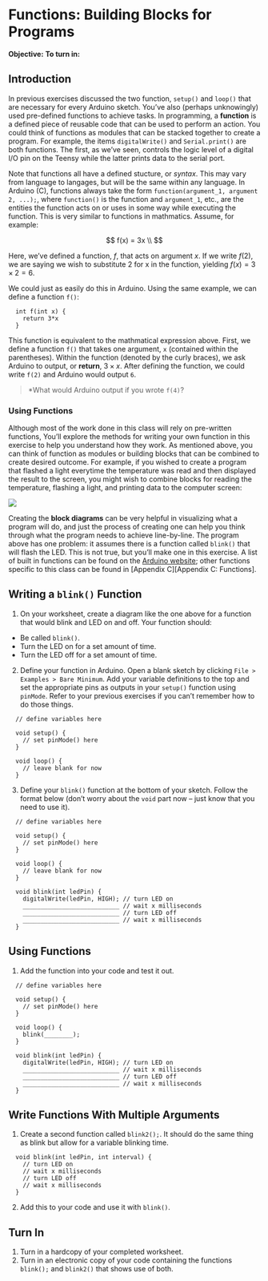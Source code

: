 # Functions: Building Blocks for Programs

**Objective:** 
**To turn in:** 

## Introduction {-}

In previous exercises discussed the two function, `setup()` and `loop()` that are necessary for every Arduino sketch.  You've also (perhaps unknowingly) used pre-defined functions to achieve tasks.  In programming, a **function** is a defined piece of reusable code that can be used to perform an action.  You could think of functions as modules that can be stacked together to create a program.  For example, the items `digitalWrite()` and `Serial.print()` are both functions.  The first, as we've seen, controls the logic level of a digital I/O pin on the Teensy while the latter prints data to the serial port.

Note that functions all have a defined stucture, or *syntax*.  This may vary from language to langages, but will be the same within any language.  In Arduino (C), functions always take the form `function(argument_1, argument 2, ...);`, where `function()` is the function and `argument_1`, etc., are the entities the function acts on or uses in some way while executing the function.  This is very similar to functions in mathmatics.  Assume, for example:

$$
f(x) = 3x \\
$$

Here, we've defined a function, $f$, that acts on argument $x$.  If we write $f(2)$, we are saying we wish to substitute 2 for x in the function, yielding $f(x) = 3 \times 2 = 6$.

We could just as easily do this in Arduino.  Using the same example, we can define a function `f()`:

```Rcpp
  int f(int x) {
    return 3*x
  }
```

This function is equivalent to the mathmatical expression above.  First, we define a function `f()` that takes one argument, `x` (contained within the parentheses).  Within the function (denoted by the curly braces), we ask Arduino to output, or **return**, $3 \times x$.  After defining the function, we could write `f(2)` and Arduino would output `6`.

> *What would Arduino output if you wrote `f(4)`?

### Using Functions

Although most of the work done in this class will rely on pre-written functions, You'll explore the methods for writing your own function in this exercise to help you understand how they work.  As mentioned above, you can think of function as modules or building blocks that can be combined to create desired outcome.  For example, if you wished to create a program that flashed a light everytime the temperature was read and then displayed the result to the screen, you might wish to combine blocks for reading the temperature, flashing a light, and printing data to the computer screen:

![](images/blockDiagram_basic.png)

Creating the **block diagrams** can be very helpful in visualizing what a program will do, and just the process of creating one can help you think through what the program needs to achieve line-by-line.  The program above has one problem: it assumes there is a function called `blink()` that will flash the LED.  This is not true, but you'll make one in this exercise.  A list of built in functions can be found on the [Arduino website](https://www.arduino.cc/reference/en/); other functions specific to this class can be found in [Appendix C][Appendix C: Functions].

## Writing a `blink()` Function

1. On your worksheet, create a diagram like the one above for a function that would blink and LED on and off.  Your function should:
  - Be called `blink()`.
  - Turn the LED on for a set amount of time.
  - Turn the LED off for a set amount of time.

2. Define your function in Arduino.  Open a blank sketch by clicking `File > Examples > Bare Minimum`.  Add your variable definitions to the top and set the appropriate pins as outputs in your `setup()` function using `pinMode`.  Refer to your previous exercises if you can't remember how to do those things.

```Rcpp
  // define variables here
  
  void setup() {
    // set pinMode() here
  }
  
  void loop() {
    // leave blank for now
  }
```

3. Define your `blink()` function at the bottom of your sketch.  Follow the format below (don't worry about the `void` part now -- just know that you need to use it).

```Rcpp
  // define variables here
  
  void setup() {
    // set pinMode() here
  }
  
  void loop() {
    // leave blank for now
  }
  
  void blink(int ledPin) {
    digitalWrite(ledPin, HIGH); // turn LED on
    ___________________________ // wait x milliseconds
    ___________________________ // turn LED off
    ___________________________ // wait x milliseconds
  }
```

## Using Functions

1. Add the function into your code and test it out.

```Rcpp
  // define variables here
  
  void setup() {
    // set pinMode() here
  }
  
  void loop() {
    blink(________);
  }
  
  void blink(int ledPin) {
    digitalWrite(ledPin, HIGH); // turn LED on
    ___________________________ // wait x milliseconds
    ___________________________ // turn LED off
    ___________________________ // wait x milliseconds
  }
```

## Write Functions With Multiple Arguments

1. Create a second function called `blink2();`.  It should do the same thing as blink but allow for a variable blinking time.

```Rcpp
  void blink(int ledPin, int interval) {
    // turn LED on
    // wait x milliseconds
    // turn LED off
    // wait x milliseconds
  }
```

2. Add this to your code and use it with `blink()`.

## Turn In

1. Turn in a hardcopy of your completed worksheet.
1. Turn in an electronic copy of your code containing the functions `blink();` and `blink2()` that shows use of both.